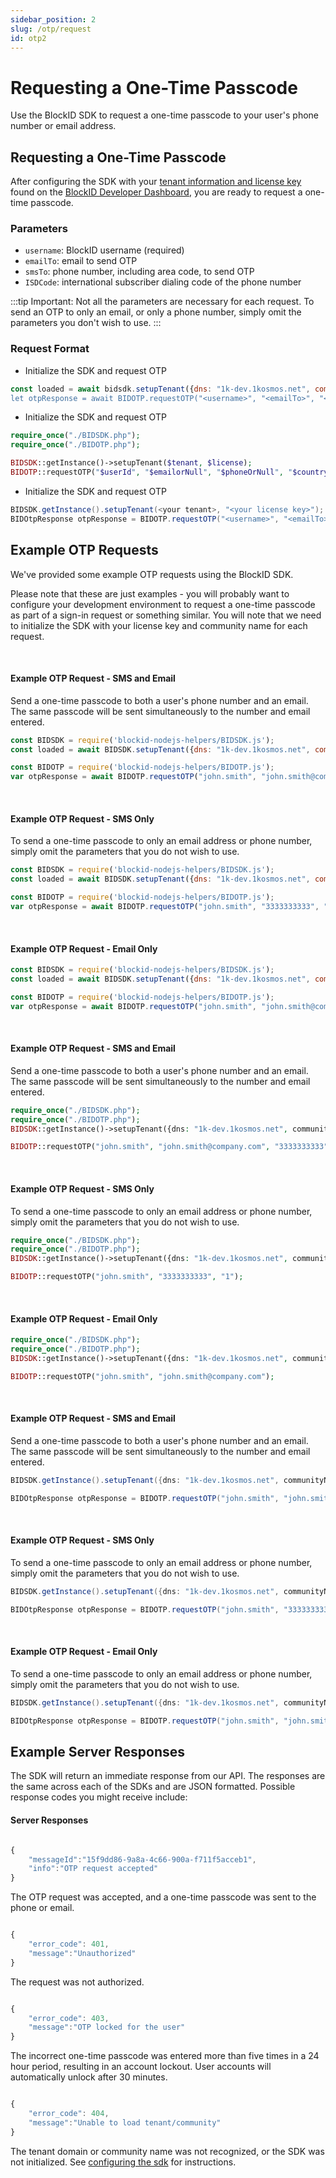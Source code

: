```yaml
---
sidebar_position: 2
slug: /otp/request
id: otp2
---
```



# Requesting a One-Time Passcode

Use the BlockID SDK to request a one-time passcode to your user's phone number or email address.  

## **Requesting a One-Time Passcode** 


After configuring the SDK with your [tenant information and license key](/docs/otp#required-information) found on the [BlockID Developer Dashboard](https://1k-dev.1kosmos.net/devportal/), you are ready to request a one-time passcode. 


### Parameters 

- `username`: BlockID username (required)
- `emailTo`: email to send OTP 
- `smsTo`: phone number, including area code, to send OTP
- `ISDCode`: international subscriber dialing code of the phone number

:::tip Important:
Not all the parameters are necessary for each request. 
To send an OTP to only an email, or only a phone number, 
simply omit the parameters you don't wish to use. 
::: 



### Request Format

<Tabs groupId="OS" className="unique-tabs">
<TabItem value="node" label="Node.js SDK">


- Initialize the SDK and request OTP
```jsx
const loaded = await bidsdk.setupTenant({dns: "1k-dev.1kosmos.net", communityName: "default"}, "<your license key>")`;
let otpResponse = await BIDOTP.requestOTP("<username>", "<emailTo>", "<smsTo>", "<smsIsdCode>");    
```


</TabItem>

<TabItem value="php" label="PHP SDK">

- Initialize the SDK and request OTP
```php
require_once("./BIDSDK.php");
require_once("./BIDOTP.php");

BIDSDK::getInstance()->setupTenant($tenant, $license);
BIDOTP::requestOTP("$userId", "$emailorNull", "$phoneOrNull", "$countryCode");
```
</TabItem>

<TabItem value="java" label="Java SDK">

- Initialize the SDK and request OTP
```java
BIDSDK.getInstance().setupTenant(<your tenant>, "<your license key>");
BIDOtpResponse otpResponse = BIDOTP.requestOTP("<username>", "<emailTo>", "<smsTo>", "1");
```
</TabItem>
</Tabs>        

## **Example OTP Requests**

We've provided some example OTP requests using the BlockID SDK. 

Please note that these are just examples - you will probably want to configure your development environment to request a one-time passcode as part of a sign-in request or something similar. You will note that we need to initialize the SDK with your license key and community name for each request.  



<Tabs groupId="OS" className="unique-tabs">
<TabItem value="node" label="Node.js SDK">

<br/>

#### Example OTP Request -  SMS and Email

Send a one-time passcode to both a user's phone number and an email. The same passcode will be sent simultaneously to the number and email entered.


```jsx 
const BIDSDK = require('blockid-nodejs-helpers/BIDSDK.js');
const loaded = await BIDSDK.setupTenant({dns: "1k-dev.1kosmos.net", communityName: "default"}, "0005c9f8-1918-40be-aa00-e319043f7eee");

const BIDOTP = require('blockid-nodejs-helpers/BIDOTP.js');
var otpResponse = await BIDOTP.requestOTP("john.smith", "john.smith@company.com", "3333333333", "1");
```
   

<br/>

#### Example OTP Request - SMS Only

To send a one-time passcode to only an email address or phone number, simply omit the parameters that you do not wish to use. 

```jsx 
const BIDSDK = require('blockid-nodejs-helpers/BIDSDK.js');
const loaded = await BIDSDK.setupTenant({dns: "1k-dev.1kosmos.net", communityName: "default"}, "0005c9f8-1918-40be-aa00-e319043f7eee");

const BIDOTP = require('blockid-nodejs-helpers/BIDOTP.js');
var otpResponse = await BIDOTP.requestOTP("john.smith", "3333333333", "1");
```
<br/>

#### Example OTP Request - Email Only

```jsx 
const BIDSDK = require('blockid-nodejs-helpers/BIDSDK.js');
const loaded = await BIDSDK.setupTenant({dns: "1k-dev.1kosmos.net", communityName: "default"}, "0005c9f8-1918-40be-aa00-e319043f7eee");

const BIDOTP = require('blockid-nodejs-helpers/BIDOTP.js');
var otpResponse = await BIDOTP.requestOTP("john.smith", "john.smith@company.com");
```



</TabItem>
<TabItem value="php" label="PHP SDK">

<br/>

#### Example OTP Request -  SMS and Email

Send a one-time passcode to both a user's phone number and an email. The same passcode will be sent simultaneously to the number and email entered.   

```php 
require_once("./BIDSDK.php");
require_once("./BIDOTP.php");
BIDSDK::getInstance()->setupTenant({dns: "1k-dev.1kosmos.net", communityName: "default"}, "0005c9f8-1918-40be-aa00-e319043f7eee");

BIDOTP::requestOTP("john.smith", "john.smith@company.com", "3333333333", "1");
```



<br/>

#### Example OTP Request -  SMS Only

To send a one-time passcode to only an email address or phone number, simply omit the parameters that you do not wish to use. 

```php 
require_once("./BIDSDK.php");
require_once("./BIDOTP.php");
BIDSDK::getInstance()->setupTenant({dns: "1k-dev.1kosmos.net", communityName: "default"}, "0005c9f8-1918-40be-aa00-e319043f7eee");

BIDOTP::requestOTP("john.smith", "3333333333", "1");
```
<br/>

#### Example OTP Request - Email Only

```php 
require_once("./BIDSDK.php");
require_once("./BIDOTP.php");
BIDSDK::getInstance()->setupTenant({dns: "1k-dev.1kosmos.net", communityName: "default"}, "0005c9f8-1918-40be-aa00-e319043f7eee");

BIDOTP::requestOTP("john.smith", "john.smith@company.com");
```


</TabItem>
<TabItem value="java" label="Java SDK">  

<br/>

#### Example OTP Request - SMS and Email

Send a one-time passcode to both a user's phone number and an email. The same passcode will be sent simultaneously to the number and email entered. 

```java 
BIDSDK.getInstance().setupTenant({dns: "1k-dev.1kosmos.net", communityName: "default"}, "0005c9f8-1918-40be-aa00-e319043f7eee");

BIDOtpResponse otpResponse = BIDOTP.requestOTP("john.smith", "john.smith@company.com", "3333333333", "1");
```

  

<br/>

#### Example OTP Request - SMS Only

 To send a one-time passcode to only an email address or phone number, simply omit the parameters that you do not wish to use. 

```java 
BIDSDK.getInstance().setupTenant({dns: "1k-dev.1kosmos.net", communityName: "default"}, "0005c9f8-1918-40be-aa00-e319043f7eee");

BIDOtpResponse otpResponse = BIDOTP.requestOTP("john.smith", "3333333333", "1");
```

<br/>

#### Example OTP Request - Email Only

 To send a one-time passcode to only an email address or phone number, simply omit the parameters that you do not wish to use. 

```java 
BIDSDK.getInstance().setupTenant({dns: "1k-dev.1kosmos.net", communityName: "default"}, "0005c9f8-1918-40be-aa00-e319043f7eee");

BIDOtpResponse otpResponse = BIDOTP.requestOTP("john.smith", "john.smith@company.com");
```

</TabItem>
</Tabs>




## **Example Server Responses**


The SDK will return an immediate response from our API. The responses are the same across each of the SDKs and are JSON formatted. Possible response codes you might receive include: 


#### Server Responses

<Tabs groupId="responses" className="unique-tabs">

  <TabItem value="202" label="202">

```jsx title="202 OK"

{
    "messageId":"15f9dd86-9a8a-4c66-900a-f711f5acceb1",
    "info":"OTP request accepted"
}
```
The OTP request was accepted, and a one-time passcode was sent to the phone or email.

  </TabItem>

  <TabItem value="401" label="401">

```jsx title="401 Unauthorized"

{
    "error_code": 401,
    "message":"Unauthorized"
}

```
The request was not authorized. 
  </TabItem>

  <TabItem value="403" label="403">

```jsx title="403 Locked"

{
    "error_code": 403,
    "message":"OTP locked for the user"
}

```
The incorrect one-time passcode was entered more than five times in a 24 hour period, resulting in an account lockout. User accounts will automatically unlock after 30 minutes.  

  </TabItem>

  <TabItem value="404" label="404">

```jsx title="404 Not Found"

{
    "error_code": 404,
    "message":"Unable to load tenant/community"
}

```
The tenant domain or community name was not recognized, or the SDK was not initialized. See [configuring the sdk](#configure-the-sdk-with-your-tenant-and-license-key) for instructions. 

  </TabItem>
</Tabs>

 

